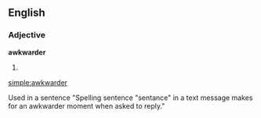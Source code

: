 ==English==

===Adjective===
'''awkwarder'''

# {{comparative of|[[awkward]]}}

[[simple:awkwarder]]

Used in a sentence "Spelling sentence "sentance" in a text message makes for an awkwarder moment when asked to reply."